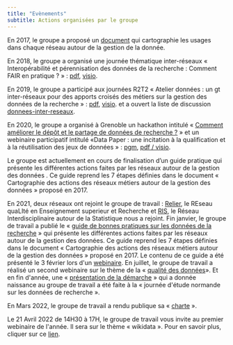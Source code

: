 ```yaml
---
title: "Evènements"
subtitle: Actions organisées par le groupe
---
```


En 2017, le groupe a proposé un [document](GTInterreseaux-CartoSyntheseV6-optimise.pdf)
 qui cartographie les usages dans chaque réseau autour de la gestion de la donnée.
			
En 2018, le groupe a organisé une journée thématique inter-réseaux « Interopérabilité et pérennisation des données de la recherche : Comment FAIR en pratique ? » : [pdf](https://gt-donnees2018.sciencesconf.org/), [visio](https://webcast.in2p3.fr/container/interoperabilite-et-perennisation-des-donnees-de-la-recherche).

En 2019, le groupe a participé aux journées R2T2 « Atelier données : un gt inter-réseaux pour des apports croisés des métiers sur la gestion des données de la recherche » : [pdf](R2T2_atelier_donn%C3%A9es_Rivet.pdf), [visio](https://webcast.in2p3.fr/video/un-gt-inter-reseaux-pour-des-apports-croises-des-metiers-sur-la-gestion-des-donnees-de-la-recherche).
 et a ouvert la liste de discussion [donnees-inter-reseaux](/download/Raison_etre_liste_donnees-inter-reseaux.pdf).

En 2020, le groupe a organisé à Grenoble un hackathon intitulé « [Comment améliorer le dépôt et le partage de données de recherche ?](https://gt-donnees2020.sciencesconf.org) » et un webinaire participatif intitulé «Data Paper : une incitation à la qualification et à la réutilisation des jeux de données » : [pgm](Programme_Webinaire_data_paper_5nov2020_GT_Donnees_MITI.pdf), [pdf / visio](/datapaper/).

Le groupe est actuellement en cours de finalisation d’un guide pratique qui présente les différentes actions faites par les réseaux
autour de la gestion des données . Ce guide reprend les 7 étapes définies dans le document « Cartographie des actions des réseaux
métiers autour de la gestion des données » proposé en 2017.

En 2021, deux réseaux ont rejoint le groupe de travail :
[Relier](http://www.relier-univ.fr/), le REseau quaLIté en Enseignement
superieur et Recherche et [RIS](https://ris.cnrs.fr/), le Réseau
Interdisciplinaire autour de la Statistique nous a rejoint. Fin janvier,
le groupe de travail a publié le « [guide de bonnes pratiques sur les
données de la
recherche](https://mi-gt-donnees.pages.math.unistra.fr/guide/00-introduction.html)
» qui présente les différentes actions faites par les réseaux autour de
la gestion des données. Ce guide reprend les 7 étapes définies dans le
document « Cartographie des actions des réseaux métiers autour de la
gestion des données » proposé en 2017. Le contenu de ce guide a été
présenté le 3 février lors d\'un
[webinaire](https://www.canal-u.tv/video/atelier_donnees/presentation_du_guide_de_bonnes_pratiques_des_donnees_de_la_recherche.59537).
En juillet, le groupe de travail a réalisé un second webinaire sur le
thème de la « [qualité des
données](https://mi-gt-donnees.pages.math.unistra.fr/site/download/2021_07_05_Programme_Webinaire_Qualite.pdf)». Et en fin d\'année, une « [présentation de la
démarche](https://jedata-normande.sciencesconf.org/data/pages/20211203_MC_Quidoz_journee_donnees_normande.pdf)
» qui a donnée naissance au groupe de travail a été faite à la « journée
d\'étude normande sur les données de recherche ».

En Mars 2022, le groupe de travail a rendu publique sa «
[charte](/download/charte-gt-donnees_v2.pdf)
».

Le 21 Avril 2022 de 14H30 à 17H, le groupe de travail vous invite au
premier webinaire de l\'année. Il sera sur le thème « wikidata ». Pour
en savoir plus, cliquer sur ce [lien](webinaires.qmd#wikidata).
